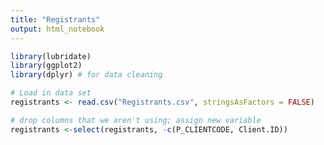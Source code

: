 ```yaml
---
title: "Registrants"
output: html_notebook
---
```




```r
library(lubridate)
library(ggplot2)
library(dplyr) # for data cleaning
```

```r
# Load in data set
registrants <- read.csv("Registrants.csv", stringsAsFactors = FALSE)
```

```r
# drop columns that we aren't using; assign new variable
registrants <-select(registrants, -c(P_CLIENTCODE, Client.ID))
```

